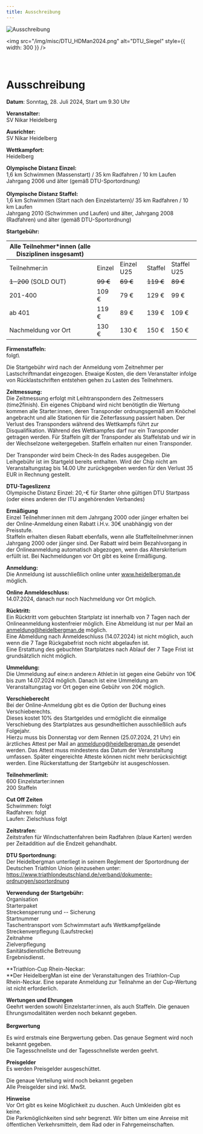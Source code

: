 ```yaml
---
title: Ausschreibung
---
```


![Ausschreibung](/img/banner/Ausschreibung.jpeg)

<img
  src="/img/misc/DTU_HDMan2024.png"
  alt="DTU_Siegel"
  style={{ width: 300 }}
/>
<br />
<br />
<br />

# Ausschreibung

**Datum**: Sonntag, 28. Juli 2024, Start um 9.30 Uhr

**Veranstalter:**\
SV Nikar Heidelberg

**Ausrichter:**\
SV Nikar Heidelberg

**Wettkampfort:**\
Heidelberg

**Olympische Distanz Einzel:**\
1,6 km Schwimmen (Massenstart) / 35 km Radfahren / 10 km Laufen\
Jahrgang 2006 und älter (gemäß DTU-Sportordnung)\
\
**Olympische Distanz Staffel:**\
1,6 km Schwimmen (Start nach den Einzelstartern)/ 35 km Radfahren / 10
km Laufen\
Jahrgang 2010 (Schwimmen und Laufen) und älter, Jahrgang 2008
(Radfahren) und älter (gemäß DTU-Sportordnung)

**Startgebühr:**

| Alle Teilnehmer\*innen (alle Disziplinen insgesamt) |          |            |           |             |
| --------------------------------------------------- | -------- | ---------- | --------- | ----------- |
| Teilnehmer:in                                       | Einzel   | Einzel U25 | Staffel   | Staffel U25 |
| ~~1-200~~ (SOLD OUT)                                | ~~99 €~~ | ~~69 €~~   | ~~119 €~~ | ~~89 €~~    |
| 201-400                                             | 109 €    | 79 €       | 129 €     | 99 €        |
| ab 401                                              | 119 €    | 89 €       | 139 €     | 109 €       |
| Nachmeldung vor Ort                                 | 130 €    | 130 €      | 150 €     | 150 €       |

**Firmenstaffeln:**\
folgt\

Die Startgebühr wird nach der Anmeldung vom Zeitnehmer per
Lastschriftmandat eingezogen. Etwaige Kosten, die dem Veranstalter
infolge von Rücklastschriften entstehen gehen zu Lasten des Teilnehmers.

**Zeitmessung:**\
Die Zeitmessung erfolgt mit Leihtranspondern des Zeitmessers
(time2finish). Ein eigenes Chipband wird nicht benötigtIn die Wertung
kommen alle Starter:innen, deren Transponder ordnungsgemäß am Knöchel
angebracht und alle Stationen für die Zeiterfassung passiert haben. Der
Verlust des Transponders während des Wettkampfs führt zur
Disqualifikation. Während des Wettkampfes darf nur ein Transponder
getragen werden. Für Staffeln gilt der Transponder als Staffelstab und
wir in der Wechselzone weitergegeben. Staffeln erhalten nur einen
Transponder.

Der Transponder wird beim Check-In des Rades ausgegeben. Die Leihgebühr
ist im Startgeld bereits enthalten. Wird der Chip nicht am
Veranstaltungstag bis 14.00 Uhr zurückgegeben werden für den Verlust 35
EUR in Rechnung gestellt.

**DTU-Tageslizenz**\
Olympische Distanz Einzel: 20,-€ für Starter ohne gültigen DTU Startpass
(oder eines anderen der ITU angehörenden Verbandes)

**Ermäßigung**\
Einzel Teilnehmer:innen mit dem Jahrgang 2000 oder jünger erhalten bei
der Online-Anmeldung einen Rabatt i.H.v. 30€ unabhängig von der
Preisstufe.\
Staffeln erhalten diesen Rabatt ebenfalls, wenn alle
Staffelteilnehmer:innen Jahrgang 2000 oder jünger sind. Der Rabatt wird
beim Bezahlvorgang in der Onlineanmeldung automatisch abgezogen, wenn
das Alterskriterium erfüllt ist. Bei Nachmeldungen vor Ort gibt es keine
Ermäßigung.

**Anmeldung:**\
Die Anmeldung ist ausschließlich online unter www.heidelbergman.de
möglich.

**Online Anmeldeschluss:**\
14.07.2024, danach nur noch Nachmeldung vor Ort möglich.

**Rücktritt:**\
Ein Rücktritt vom gebuchten Startplatz ist innerhalb von 7 Tagen nach
der Onlineanmeldung kostenfreier möglich. Eine Abmeldung ist nur per
Mail an anmeldung@heidelbergman.de möglich.\
Eine Abmeldung nach Anmeldeschluss (14.07.2024) ist nicht möglich, auch
wenn die 7 Tage Rückgabefrist noch nicht abgelaufen ist.\
Eine Erstattung des gebuchten Startplatzes nach Ablauf der 7 Tage Frist
ist grundsätzlich nicht möglich.

**Ummeldung:**\
Die Ummeldung auf eine:n andere:n Athlet:in ist gegen eine Gebühr von
10€ bis zum 14.07.2024 möglich. Danach ist eine Ummeldung am
Veranstaltungstag vor Ort gegen eine Gebühr von 20€ möglich.

**Verschieberecht**\
Bei der Online-Anmeldung gibt es die Option der Buchung eines
Verschieberechts.\
Dieses kostet 10% des Startgeldes und ermöglicht die einmalige
Verschiebung des Startplatzes aus gesundheitlichen ausschließlich aufs
Folgejahr.\
Hierzu muss bis Donnerstag vor dem Rennen (25.07.2024, 21 Uhr) ein
ärztliches Attest per Mail an anmeldung@heidelbergman.de gesendet
werden. Das Attest muss mindestens das Datum der Veranstaltung umfassen.
Später eingereichte Atteste können nicht mehr berücksichtigt werden.
Eine Rückerstattung der Startgebühr ist ausgeschlossen.

**Teilnehmerlimit:** \
600 Einzelstarter:innen\
200 Staffeln

**Cut Off Zeiten**\
Schwimmen: folgt\
Radfahren: folgt\
Laufen: Zielschluss folgt

**Zeitstrafen**: \
Zeitstrafen für Windschattenfahren beim Radfahren (blaue Karten) werden
per Zeitaddition auf die Endzeit gehandhabt.

**DTU Sportordnung:**\
Der Heidelbergman unterliegt in seinem Reglement der Sportordnung der
Deutschen Triathlon Union (einzusehen unter:
https://www.triathlondeutschland.de/verband/dokumente-ordnungen/sportordnung

**Verwendung der Startgebühr:**\
Organisation\
Starterpaket\
Streckensperrung und -- Sicherung\
Startnummer\
Taschentransport vom Schwimmstart aufs Wettkampfgelände\
Streckenverpflegung (Laufstrecke)\
Zeitnahme\
Zielverpflegung\
Sanitätsdienstliche Betreuung\
Ergebnisdienst.

**Triathlon-Cup Rhein-Neckar:\
**Der HeidelbergMan ist eine der Veranstaltungen des Triathlon-Cup
Rhein-Neckar. Eine separate Anmeldung zur Teilnahme an der Cup-Wertung
ist nicht erforderlich.

**Wertungen und Ehrungen**\
Geehrt werden sowohl Einzelstarter:innen, als auch Staffeln. Die genauen
Ehrungsmodalitäten werden noch bekannt gegeben.\
\
**Bergwertung**

Es wird erstmals eine Bergwertung geben. Das genaue Segment wird noch
bekannt gegeben.\
Die Tagesschnellste und der Tagesschnellste werden geehrt.

**Preisgelder**\
Es werden Preisgelder ausgeschüttet.

Die genaue Verteilung wird noch bekannt gegeben\
Alle Preisgelder sind inkl. MwSt.

**Hinweise**\
Vor Ort gibt es keine Möglichkeit zu duschen. Auch Umkleiden gibt es
keine.\
Die Parkmöglichkeiten sind sehr begrenzt. Wir bitten um eine Anreise mit
öffentlichen Verkehrsmitteln, dem Rad oder in Fahrgemeinschaften.

